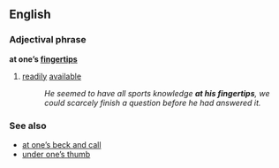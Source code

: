 ==English==
=== Adjectival phrase ===
'''at one’s [[fingertip]]s'''

# [[readily]] [[available]]
#: ''He seemed to have all sports knowledge '''at his fingertips''', we could scarcely finish a question before he had answered it.''

=== See also ===
*[[at one's beck and call|at one’s beck and call]]
*[[under one's thumb|under one’s thumb]]